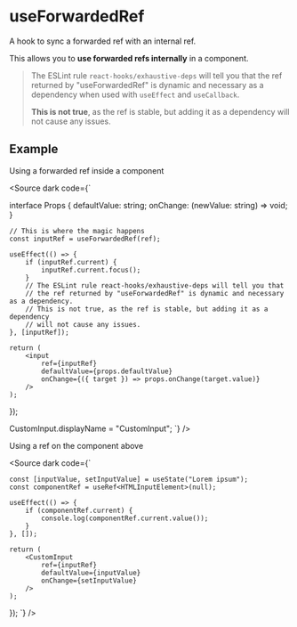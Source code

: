 
# useForwardedRef

A hook to sync a forwarded ref with an internal ref.

This allows you to **use forwarded refs internally** in a component.

> The ESLint rule `react-hooks/exhaustive-deps` will tell you that
> the ref returned by "useForwardedRef" is dynamic and necessary as a
> dependency when used with `useEffect` and `useCallback`.
>
> **This is not true**, as the ref is stable, but adding it as a dependency
> will not cause any issues.

## Example

Using a forwarded ref inside a component

<Source dark code={`

interface Props {
    defaultValue: string;
    onChange: (newValue: string) => void;
}

    // This is where the magic happens
    const inputRef = useForwardedRef(ref);

    useEffect(() => {
        if (inputRef.current) {
            inputRef.current.focus();
        }
        // The ESLint rule react-hooks/exhaustive-deps will tell you that
        // the ref returned by "useForwardedRef" is dynamic and necessary as a dependency.
        // This is not true, as the ref is stable, but adding it as a dependency
        // will not cause any issues.
    }, [inputRef]);

    return (
        <input
            ref={inputRef}
            defaultValue={props.defaultValue}
            onChange={({ target }) => props.onChange(target.value)}
        />
    );
});

CustomInput.displayName = "CustomInput";
`} />

Using a ref on the component above

<Source dark code={`

    const [inputValue, setInputValue] = useState("Lorem ipsum");
    const componentRef = useRef<HTMLInputElement>(null);

    useEffect(() => {
        if (componentRef.current) {
            console.log(componentRef.current.value());
        }
    }, []);

    return (
        <CustomInput
            ref={inputRef}
            defaultValue={inputValue}
            onChange={setInputValue}
        />
    );
});
`} />
